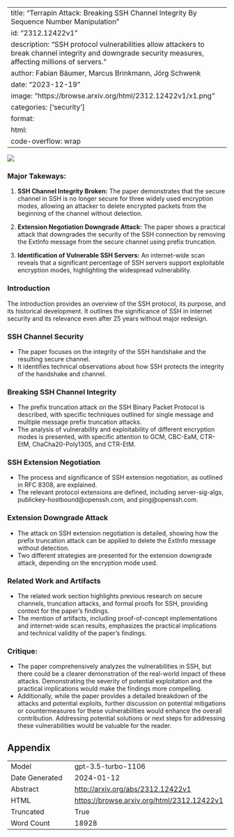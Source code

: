 
---
title: "Terrapin Attack: Breaking SSH Channel Integrity By Sequence Number Manipulation"
id: "2312.12422v1"
description: "SSH protocol vulnerabilities allow attackers to break channel integrity and downgrade security measures, affecting millions of servers."
author: Fabian Bäumer, Marcus Brinkmann, Jörg Schwenk
date: "2023-12-19"
image: "https://browse.arxiv.org/html/2312.12422v1/x1.png"
categories: ['security']
format:
  html:
    code-overflow: wrap
---

![](https://browse.arxiv.org/html/2312.12422v1/x1.png)

### Major Takeways:

1. **SSH Channel Integrity Broken:** The paper demonstrates that the secure channel in SSH is no longer secure for three widely used encryption modes, allowing an attacker to delete encrypted packets from the beginning of the channel without detection.

2. **Extension Negotiation Downgrade Attack:** The paper shows a practical attack that downgrades the security of the SSH connection by removing the ExtInfo message from the secure channel using prefix truncation.

3. **Identification of Vulnerable SSH Servers:** An internet-wide scan reveals that a significant percentage of SSH servers support exploitable encryption modes, highlighting the widespread vulnerability.

### Introduction

The introduction provides an overview of the SSH protocol, its purpose, and its historical development. It outlines the significance of SSH in internet security and its relevance even after 25 years without major redesign.

### SSH Channel Security

- The paper focuses on the integrity of the SSH handshake and the resulting secure channel.
- It identifies technical observations about how SSH protects the integrity of the handshake and channel.

### Breaking SSH Channel Integrity

- The prefix truncation attack on the SSH Binary Packet Protocol is described, with specific techniques outlined for single message and multiple message prefix truncation attacks.
- The analysis of vulnerability and exploitability of different encryption modes is presented, with specific attention to GCM, CBC-EaM, CTR-EtM, ChaCha20-Poly1305, and CTR-EtM.

### SSH Extension Negotiation

- The process and significance of SSH extension negotiation, as outlined in RFC 8308, are explained.
- The relevant protocol extensions are defined, including server-sig-algs, publickey-hostbound@openssh.com, and ping@openssh.com.

### Extension Downgrade Attack

- The attack on SSH extension negotiation is detailed, showing how the prefix truncation attack can be applied to delete the ExtInfo message without detection.
- Two different strategies are presented for the extension downgrade attack, depending on the encryption mode used.

### Related Work and Artifacts

- The related work section highlights previous research on secure channels, truncation attacks, and formal proofs for SSH, providing context for the paper's findings.
- The mention of artifacts, including proof-of-concept implementations and internet-wide scan results, emphasizes the practical implications and technical validity of the paper's findings.

### Critique:

- The paper comprehensively analyzes the vulnerabilities in SSH, but there could be a clearer demonstration of the real-world impact of these attacks. Demonstrating the severity of potential exploitation and the practical implications would make the findings more compelling.
- Additionally, while the paper provides a detailed breakdown of the attacks and potential exploits, further discussion on potential mitigations or countermeasures for these vulnerabilities would enhance the overall contribution. Addressing potential solutions or next steps for addressing these vulnerabilities would be valuable for the reader.

## Appendix

|          |          |
|----------|----------|
| Model     | gpt-3.5-turbo-1106       |
| Date Generated     | 2024-01-12       |
| Abstract | [http://arxiv.org/abs/2312.12422v1](http://arxiv.org/abs/2312.12422v1)        |
| HTML     | [https://browse.arxiv.org/html/2312.12422v1](https://browse.arxiv.org/html/2312.12422v1)       |
| Truncated       | True       |
| Word Count       | 18928       |